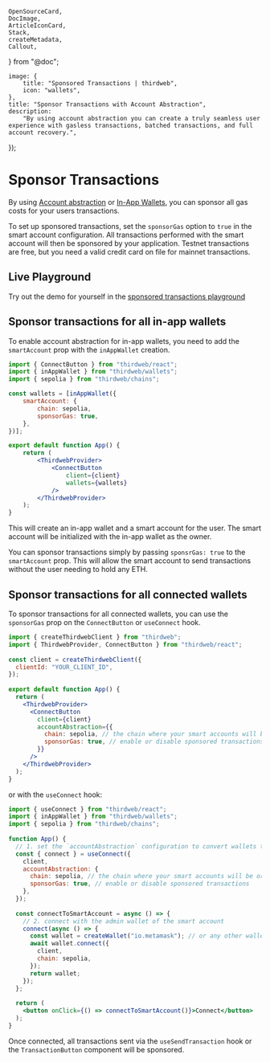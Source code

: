 	OpenSourceCard,
	DocImage,
	ArticleIconCard,
	Stack,
	createMetadata,
	Callout,
} from "@doc";

	image: {
		title: "Sponsored Transactions | thirdweb",
		icon: "wallets",
	},
	title: "Sponsor Transactions with Account Abstraction",
	description:
		"By using account abstraction you can create a truly seamless user experience with gasless transactions, batched transactions, and full account recovery.",
});

# Sponsor Transactions

By using [Account abstraction](/connect/account-abstraction) or [In-App Wallets](/connect/in-app-wallet/overview), you can sponsor all gas costs for your users transactions.

<Callout title="Sponsored transactions" variant="info">

To set up sponsored transactions, set the `sponsorGas` option to `true` in the smart account configuration.
All transactions performed with the smart account will then be sponsored by your application. Testnet transactions are free, but you need a valid credit card on file for mainnet transactions.

</Callout>

## Live Playground

Try out the demo for yourself in the [sponsored transactions playground](https://playground.thirdweb.com/connect/account-abstraction/sponsor)

<Stack>

<ArticleIconCard
	title="Try the demo"
	icon={ExternalLink}
	href="https://playground.thirdweb.com/connect/account-abstraction/sponsor"
	description="See the SDK in action on the live playground"
/>
</Stack>

## Sponsor transactions for all in-app wallets

To enable account abstraction for in-app wallets, you need to add the `smartAccount` prop with the `inAppWallet` creation.

```jsx
import { ConnectButton } from "thirdweb/react";
import { inAppWallet } from "thirdweb/wallets";
import { sepolia } from "thirdweb/chains";

const wallets = [inAppWallet({
	smartAccount: {
		chain: sepolia,
		sponsorGas: true,
	},
})];

export default function App() {
	return (
		<ThirdwebProvider>
			<ConnectButton
				client={client}
				wallets={wallets}
			/>
		</ThirdwebProvider>
	);
}
```

This will create an in-app wallet and a smart account for the user. The smart account will be initialized with the in-app wallet as the owner.

You can sponsor transactions simply by passing `sponsrGas: true` to the `smartAccount` prop. This will allow the smart account to send transactions without the user needing to hold any ETH.

## Sponsor transactions for all connected wallets

To sponsor transactions for all connected wallets, you can use the `sponsorGas` prop on the `ConnectButton` or `useConnect` hook.

```jsx
import { createThirdwebClient } from "thirdweb";
import { ThirdwebProvider, ConnectButton } from "thirdweb/react";
 
const client = createThirdwebClient({
  clientId: "YOUR_CLIENT_ID",
});
 
export default function App() {
  return (
    <ThirdwebProvider>
      <ConnectButton
        client={client}
        accountAbstraction={{
          chain: sepolia, // the chain where your smart accounts will be or is deployed
          sponsorGas: true, // enable or disable sponsored transactions
        }}
      />
    </ThirdwebProvider>
  );
}
```

or with the `useConnect` hook:

```jsx
import { useConnect } from "thirdweb/react";
import { inAppWallet } from "thirdweb/wallets";
import { sepolia } from "thirdweb/chains";
 
function App() {
  // 1. set the `accountAbstraction` configuration to convert wallets to smart accounts
  const { connect } = useConnect({
    client,
    accountAbstraction: {
      chain: sepolia, // the chain where your smart accounts will be or is deployed
      sponsorGas: true, // enable or disable sponsored transactions
    },
  });
 
  const connectToSmartAccount = async () => {
    // 2. connect with the admin wallet of the smart account
    connect(async () => {
      const wallet = createWallet("io.metamask"); // or any other wallet
      await wallet.connect({
        client,
        chain: sepolia,
      });
      return wallet;
    });
  };
 
  return (
    <button onClick={() => connectToSmartAccount()}>Connect</button>
  );
}
```

Once connected, all transactions sent via the `useSendTransaction` hook or the `TransactionButton` component will be sponsored.
